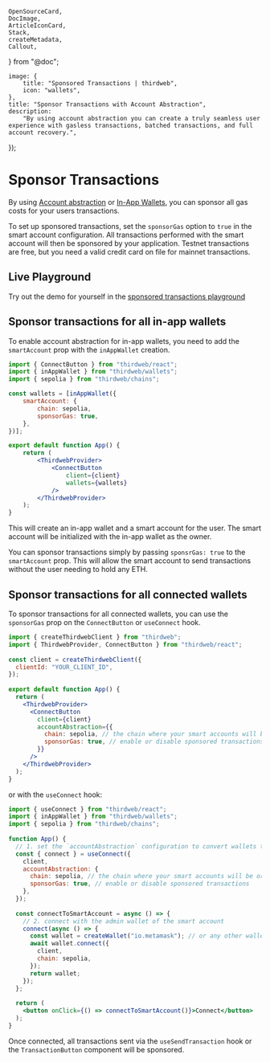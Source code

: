 	OpenSourceCard,
	DocImage,
	ArticleIconCard,
	Stack,
	createMetadata,
	Callout,
} from "@doc";

	image: {
		title: "Sponsored Transactions | thirdweb",
		icon: "wallets",
	},
	title: "Sponsor Transactions with Account Abstraction",
	description:
		"By using account abstraction you can create a truly seamless user experience with gasless transactions, batched transactions, and full account recovery.",
});

# Sponsor Transactions

By using [Account abstraction](/connect/account-abstraction) or [In-App Wallets](/connect/in-app-wallet/overview), you can sponsor all gas costs for your users transactions.

<Callout title="Sponsored transactions" variant="info">

To set up sponsored transactions, set the `sponsorGas` option to `true` in the smart account configuration.
All transactions performed with the smart account will then be sponsored by your application. Testnet transactions are free, but you need a valid credit card on file for mainnet transactions.

</Callout>

## Live Playground

Try out the demo for yourself in the [sponsored transactions playground](https://playground.thirdweb.com/connect/account-abstraction/sponsor)

<Stack>

<ArticleIconCard
	title="Try the demo"
	icon={ExternalLink}
	href="https://playground.thirdweb.com/connect/account-abstraction/sponsor"
	description="See the SDK in action on the live playground"
/>
</Stack>

## Sponsor transactions for all in-app wallets

To enable account abstraction for in-app wallets, you need to add the `smartAccount` prop with the `inAppWallet` creation.

```jsx
import { ConnectButton } from "thirdweb/react";
import { inAppWallet } from "thirdweb/wallets";
import { sepolia } from "thirdweb/chains";

const wallets = [inAppWallet({
	smartAccount: {
		chain: sepolia,
		sponsorGas: true,
	},
})];

export default function App() {
	return (
		<ThirdwebProvider>
			<ConnectButton
				client={client}
				wallets={wallets}
			/>
		</ThirdwebProvider>
	);
}
```

This will create an in-app wallet and a smart account for the user. The smart account will be initialized with the in-app wallet as the owner.

You can sponsor transactions simply by passing `sponsrGas: true` to the `smartAccount` prop. This will allow the smart account to send transactions without the user needing to hold any ETH.

## Sponsor transactions for all connected wallets

To sponsor transactions for all connected wallets, you can use the `sponsorGas` prop on the `ConnectButton` or `useConnect` hook.

```jsx
import { createThirdwebClient } from "thirdweb";
import { ThirdwebProvider, ConnectButton } from "thirdweb/react";
 
const client = createThirdwebClient({
  clientId: "YOUR_CLIENT_ID",
});
 
export default function App() {
  return (
    <ThirdwebProvider>
      <ConnectButton
        client={client}
        accountAbstraction={{
          chain: sepolia, // the chain where your smart accounts will be or is deployed
          sponsorGas: true, // enable or disable sponsored transactions
        }}
      />
    </ThirdwebProvider>
  );
}
```

or with the `useConnect` hook:

```jsx
import { useConnect } from "thirdweb/react";
import { inAppWallet } from "thirdweb/wallets";
import { sepolia } from "thirdweb/chains";
 
function App() {
  // 1. set the `accountAbstraction` configuration to convert wallets to smart accounts
  const { connect } = useConnect({
    client,
    accountAbstraction: {
      chain: sepolia, // the chain where your smart accounts will be or is deployed
      sponsorGas: true, // enable or disable sponsored transactions
    },
  });
 
  const connectToSmartAccount = async () => {
    // 2. connect with the admin wallet of the smart account
    connect(async () => {
      const wallet = createWallet("io.metamask"); // or any other wallet
      await wallet.connect({
        client,
        chain: sepolia,
      });
      return wallet;
    });
  };
 
  return (
    <button onClick={() => connectToSmartAccount()}>Connect</button>
  );
}
```

Once connected, all transactions sent via the `useSendTransaction` hook or the `TransactionButton` component will be sponsored.
